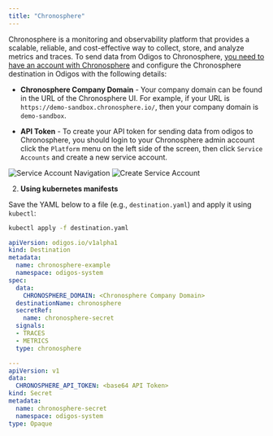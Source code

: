 ```yaml
---
title: "Chronosphere"
---
```


Chronosphere is a monitoring and observability platform that provides a scalable, reliable, and cost-effective way to collect, store, and analyze metrics and traces.
To send data from Odigos to Chronosphere, [you need to have an account with Chronosphere](https://chronosphere.io/demo-request/) and configure the Chronosphere destination in Odigos with the following details:

- **Chronosphere Company Domain** - Your company domain can be found in the URL of the Chronosphere UI. 
For example, if your URL is `https://demo-sandbox.chronosphere.io/`, then your company domain is `demo-sandbox`. 

- **API Token** - To create your API token for sending data from odigos to Chronosphere, you should login to your Chronosphere admin account click the `Platform` menu on the left side of the screen, then click `Service Accounts` and create a new service account.

<Frame>
    <img src="/backends/images/chronosphere1.png" alt="Service Account Navigation" />
</Frame>
<Frame>
    <img src="/backends/images/chronosphere2.png" alt="Create Service Account" />
</Frame>


2. **Using kubernetes manifests**

Save the YAML below to a file (e.g., `destination.yaml`) and apply it using `kubectl`:

```bash
kubectl apply -f destination.yaml
```


```yaml
apiVersion: odigos.io/v1alpha1
kind: Destination
metadata:
  name: chronosphere-example
  namespace: odigos-system
spec:
  data:
    CHRONOSPHERE_DOMAIN: <Chronosphere Company Domain>
  destinationName: chronosphere
  secretRef:
    name: chronosphere-secret
  signals:
  - TRACES
  - METRICS
  type: chronosphere

---
apiVersion: v1
data:
  CHRONOSPHERE_API_TOKEN: <base64 API Token>
kind: Secret
metadata:
  name: chronosphere-secret
  namespace: odigos-system
type: Opaque
```